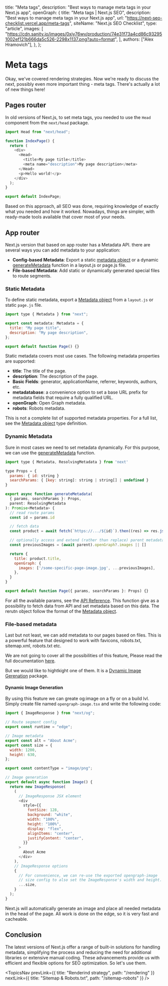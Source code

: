 
  title: "Meta tags",
  description: "Best ways to manage meta tags in your Next.js app",
  openGraph: {
    title: "Meta tags | Next.js SEO",
    description: "Best ways to manage meta tags in your Next.js app",
    url: "https://next-seo-checklist.vercel.app/meta-tags",
    siteName: "Next.js SEO Checklist",
    type: "article",
    images: [
      "https://cdn.sanity.io/images/0xiy76wv/production/74e31f73a4cd86c932951002ef121b666da5c526-2298x1137.png?auto=format",
    ],
    authors: ["Alex Hramovich"],
  },
};

# Meta tags

Okay, we've covered rendering strategies. Now we're ready to discuss the next, possibly even more important thing - meta tags.
There's actually a lot of new things here!

## Pages router

In old versions of Next.js, to set meta tags, you needed to use the `Head` component from the `next/head` package.

```js
import Head from "next/head";

function IndexPage() {
  return (
    <div>
      <Head>
        <title>My page title</title>
        <meta name="description">My page description</meta>
      </Head>
      <p>Hello world!</p>
    </div>
  );
}

export default IndexPage;
```

Based on this approach, all SEO was done, requiring knowledge of exactly what you needed and how it worked. Nowadays, things are simpler, with ready-made tools available that cover most of your needs.

## App router

Next.js version that based on app router has a Metadata API. there are several ways you can add metadata to your application:

- **Config-based Metadata**: Export a static <a href="https://nextjs.org/docs/app/api-reference/functions/generate-metadata#metadata-object" target="_blank">metadata object</a> or a dynamic <a href="https://nextjs.org/docs/app/api-reference/functions/generate-metadata#generatemetadata-function" target="_blank">generateMetadata</a> function in a layout.js or page.js file.
- **File-based Metadata**: Add static or dynamically generated special files to route segments.

### Static Metadata

To define static metadata, export a <a href="https://nextjs.org/docs/app/api-reference/functions/generate-metadata#metadata-object" target="_blank">Metadata object</a> from a `layout.js` or static `page.js` file.

```javascript
import type { Metadata } from "next";

export const metadata: Metadata = {
  title: "My page title",
  description: "My page description",
};

export default function Page() {}
```

Static metadata covers most use cases. The following metadata properties are supported:

- **title**: The title of the page.
- **description**: The description of the page.
- **Basic Fields**: generator, applicationName, referrer, keywords, authors, etc.
- **metadatabase**: a convenience option to set a base URL prefix for metadata fields that require a fully qualified URL.
- **openGraph**: Open Graph metadata.
- **robots**: Robots metadata.

This is not a complete list of supported metadata properties. For a full list, see the <a href="https://nextjs.org/docs/app/api-reference/functions/generate-metadata#the-metadata-object" target="_blank">Metadata object</a> type definition.

### Dynamic Metadata

Sure in most cases we need to set metadata dynamically. For this purpose, we can use the <a href="https://nextjs.org/docs/app/api-reference/functions/generate-metadata#generatemetadata-function" target="_blank">generateMetadata</a> function.

```javascript
import type { Metadata, ResolvingMetadata } from 'next'

type Props = {
  params: { id: string }
  searchParams: { [key: string]: string | string[] | undefined }
}

export async function generateMetadata(
  { params, searchParams }: Props,
  parent: ResolvingMetadata
): Promise<Metadata> {
  // read route params
  const id = params.id

  // fetch data
  const product = await fetch(`https://.../${id}`).then((res) => res.json())

  // optionally access and extend (rather than replace) parent metadata
  const previousImages = (await parent).openGraph?.images || []

  return {
    title: product.title,
    openGraph: {
      images: ['/some-specific-page-image.jpg', ...previousImages],
    },
  }
}

export default function Page({ params, searchParams }: Props) {}
```

For all the available params, see the <a href="https://nextjs.org/docs/app/api-reference/functions/generate-metadata" target="_blank">API Reference</a>.
This function give as a possibility to fetch data from API and set metadata based on this data. The rerutn object follow the format of the <a href="https://nextjs.org/docs/app/api-reference/functions/generate-metadata#metadata-object" target="_blank">Metadata object</a>.

### File-based metadata

Last but not least, we can add metadata to our pages based on files.
This is a powerful feature that designed to work with favicons, robots.txt, sitemap.xml, robots.txt etc.

We are not going to cover all the possibilities of this feature, Please read the full documentation <a href="https://nextjs.org/docs/app/building-your-application/optimizing/metadata#file-based-metadata" target="_blank">here</a>.

But we would like to hightkight one of them. It is a <a href="https://nextjs.org/docs/app/building-your-application/optimizing/metadata#dynamic-image-generation" target="_blank">Dynamic Image Gerenation</a> package.

#### Dynamic Image Generation

By using this feature we can greate og:image on a fly or on a build lvl.
Simply create file named `opengraph-image.tsx` and write the following code:

```javascript
import { ImageResponse } from "next/og";

// Route segment config
export const runtime = "edge";

// Image metadata
export const alt = "About Acme";
export const size = {
  width: 1200,
  height: 630,
};

export const contentType = "image/png";

// Image generation
export default async function Image() {
  return new ImageResponse(
    (
      // ImageResponse JSX element
      <div
        style={{
          fontSize: 128,
          background: "white",
          width: "100%",
          height: "100%",
          display: "flex",
          alignItems: "center",
          justifyContent: "center",
        }}
      >
        About Acme
      </div>
    ),
    // ImageResponse options
    {
      // For convenience, we can re-use the exported opengraph-image
      // size config to also set the ImageResponse's width and height.
      ...size,
    }
  );
}
```

Next.js will automatically generate an image and place all needed metadata in the head of the page.
All work is done on the edge, so it is very fast and cacheable.

## Conclusion

The latest versions of Next.js offer a range of built-in solutions for handling metadata,
simplifying the process and reducing the need for additional libraries or extensive manual coding.
These advancements provide us with efficient and flexible options for SEO optimization. So let's use them.

<TopicsNav
  prevLink={{ title: "Renderind strategy", path: "/rendering" }}
  nextLink={{ title: "Sitemap & Robots.txt", path: "/sitemap-robots" }}
/>
